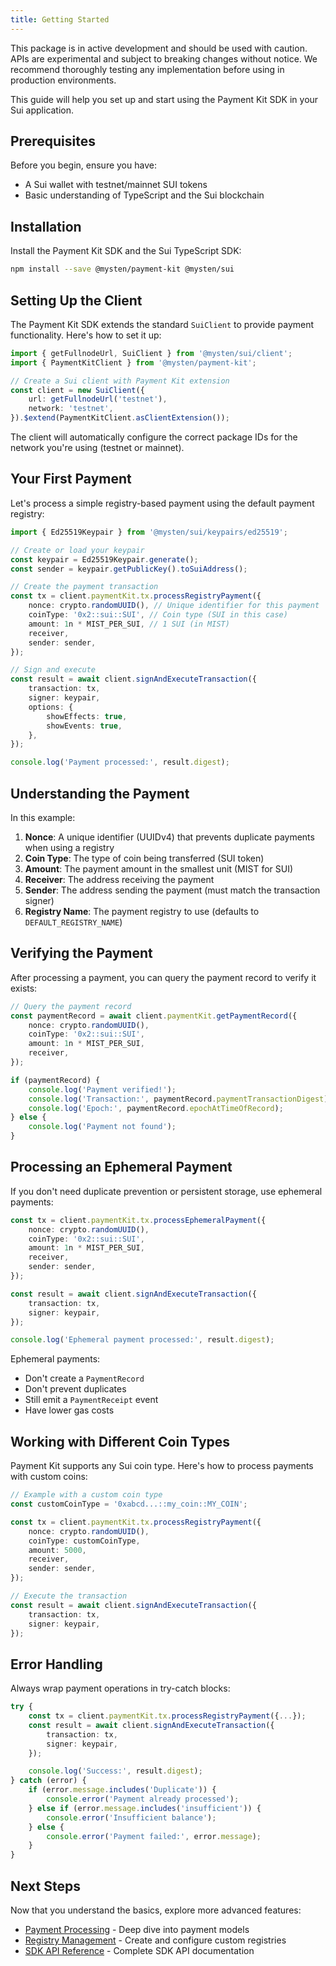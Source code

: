 ```yaml
---
title: Getting Started
---
```


<Callout type="info">
	This package is in active development and should be used with caution. APIs are experimental and
	subject to breaking changes without notice. We recommend thoroughly testing any implementation
	before using in production environments.
</Callout>

This guide will help you set up and start using the Payment Kit SDK in your Sui application.

## Prerequisites

Before you begin, ensure you have:

- A Sui wallet with testnet/mainnet SUI tokens
- Basic understanding of TypeScript and the Sui blockchain

## Installation

Install the Payment Kit SDK and the Sui TypeScript SDK:

```bash npm2yarn
npm install --save @mysten/payment-kit @mysten/sui
```

## Setting Up the Client

The Payment Kit SDK extends the standard `SuiClient` to provide payment functionality. Here's how to
set it up:

```ts
import { getFullnodeUrl, SuiClient } from '@mysten/sui/client';
import { PaymentKitClient } from '@mysten/payment-kit';

// Create a Sui client with Payment Kit extension
const client = new SuiClient({
	url: getFullnodeUrl('testnet'),
	network: 'testnet',
}).$extend(PaymentKitClient.asClientExtension());
```

The client will automatically configure the correct package IDs for the network you're using
(testnet or mainnet).

## Your First Payment

Let's process a simple registry-based payment using the default payment registry:

```ts
import { Ed25519Keypair } from '@mysten/sui/keypairs/ed25519';

// Create or load your keypair
const keypair = Ed25519Keypair.generate();
const sender = keypair.getPublicKey().toSuiAddress();

// Create the payment transaction
const tx = client.paymentKit.tx.processRegistryPayment({
	nonce: crypto.randomUUID(), // Unique identifier for this payment
	coinType: '0x2::sui::SUI', // Coin type (SUI in this case)
	amount: 1n * MIST_PER_SUI, // 1 SUI (in MIST)
	receiver,
	sender: sender,
});

// Sign and execute
const result = await client.signAndExecuteTransaction({
	transaction: tx,
	signer: keypair,
	options: {
		showEffects: true,
		showEvents: true,
	},
});

console.log('Payment processed:', result.digest);
```

## Understanding the Payment

In this example:

1. **Nonce**: A unique identifier (UUIDv4) that prevents duplicate payments when using a registry
2. **Coin Type**: The type of coin being transferred (SUI token)
3. **Amount**: The payment amount in the smallest unit (MIST for SUI)
4. **Receiver**: The address receiving the payment
5. **Sender**: The address sending the payment (must match the transaction signer)
6. **Registry Name**: The payment registry to use (defaults to `DEFAULT_REGISTRY_NAME`)

## Verifying the Payment

After processing a payment, you can query the payment record to verify it exists:

```ts
// Query the payment record
const paymentRecord = await client.paymentKit.getPaymentRecord({
	nonce: crypto.randomUUID(),
	coinType: '0x2::sui::SUI',
	amount: 1n * MIST_PER_SUI,
	receiver,
});

if (paymentRecord) {
	console.log('Payment verified!');
	console.log('Transaction:', paymentRecord.paymentTransactionDigest);
	console.log('Epoch:', paymentRecord.epochAtTimeOfRecord);
} else {
	console.log('Payment not found');
}
```

## Processing an Ephemeral Payment

If you don't need duplicate prevention or persistent storage, use ephemeral payments:

```ts
const tx = client.paymentKit.tx.processEphemeralPayment({
	nonce: crypto.randomUUID(),
	coinType: '0x2::sui::SUI',
	amount: 1n * MIST_PER_SUI,
	receiver,
	sender: sender,
});

const result = await client.signAndExecuteTransaction({
	transaction: tx,
	signer: keypair,
});

console.log('Ephemeral payment processed:', result.digest);
```

Ephemeral payments:

- Don't create a `PaymentRecord`
- Don't prevent duplicates
- Still emit a `PaymentReceipt` event
- Have lower gas costs

## Working with Different Coin Types

Payment Kit supports any Sui coin type. Here's how to process payments with custom coins:

```ts
// Example with a custom coin type
const customCoinType = '0xabcd...::my_coin::MY_COIN';

const tx = client.paymentKit.tx.processRegistryPayment({
	nonce: crypto.randomUUID(),
	coinType: customCoinType,
	amount: 5000,
	receiver,
	sender: sender,
});

// Execute the transaction
const result = await client.signAndExecuteTransaction({
	transaction: tx,
	signer: keypair,
});
```

## Error Handling

Always wrap payment operations in try-catch blocks:

```ts
try {
	const tx = client.paymentKit.tx.processRegistryPayment({...});
	const result = await client.signAndExecuteTransaction({
		transaction: tx,
		signer: keypair,
	});

	console.log('Success:', result.digest);
} catch (error) {
	if (error.message.includes('Duplicate')) {
		console.error('Payment already processed');
	} else if (error.message.includes('insufficient')) {
		console.error('Insufficient balance');
	} else {
		console.error('Payment failed:', error.message);
	}
}
```

## Next Steps

Now that you understand the basics, explore more advanced features:

- [Payment Processing](./payment-processing) - Deep dive into payment models
- [Registry Management](./registry-management) - Create and configure custom registries
- [SDK API Reference](./payment-kit-sdk) - Complete SDK API documentation
